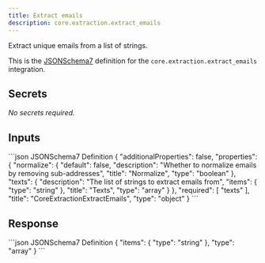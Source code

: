 ```yaml
---
title: Extract emails
description: core.extraction.extract_emails
---
```


Extract unique emails from a list of strings.

This is the [JSONSchema7](https://json-schema.org/draft-07/json-schema-release-notes) definition for the `core.extraction.extract_emails` integration.


## Secrets
_No secrets required._

## Inputs

<CodeGroup>
```json JSONSchema7 Definition
{
    "additionalProperties": false,
    "properties": {
        "normalize": {
            "default": false,
            "description": "Whether to normalize emails by removing sub-addresses",
            "title": "Normalize",
            "type": "boolean"
        },
        "texts": {
            "description": "The list of strings to extract emails from",
            "items": {
                "type": "string"
            },
            "title": "Texts",
            "type": "array"
        }
    },
    "required": [
        "texts"
    ],
    "title": "CoreExtractionExtractEmails",
    "type": "object"
}
```

</CodeGroup>

## Response

<CodeGroup>
```json JSONSchema7 Definition
{
    "items": {
        "type": "string"
    },
    "type": "array"
}
```

</CodeGroup>
